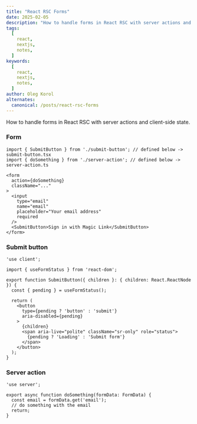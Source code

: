 ```yaml
---
title: "React RSC Forms"
date: 2025-02-05
description: "How to handle forms in React RSC with server actions and client-side state."
tags:
  [
    react,
    nextjs,
    notes,
  ]
keywords:
  [
    react,
    nextjs,
    notes,
  ]
author: Oleg Korol
alternates:
  canonical: /posts/react-rsc-forms
---
```


How to handle forms in React RSC with server actions and client-side state.

### Form

```tsx filename="form.tsx"
import { SubmitButton } from './submit-button'; // defined below -> submit-button.tsx
import { doSomething } from './server-action'; // defined below -> server-action.ts

<form
  action={doSomething}
  className="..."
>
  <input
    type="email"
    name="email"
    placeholder="Your email address"
    required
  />
  <SubmitButton>Sign in with Magic Link</SubmitButton>
</form>
```

### Submit button

```tsx filename="submit-button.tsx"
'use client';

import { useFormStatus } from 'react-dom';

export function SubmitButton({ children }: { children: React.ReactNode }) {
  const { pending } = useFormStatus();

  return (
    <button
      type={pending ? 'button' : 'submit'}
      aria-disabled={pending}
    >
      {children}
      <span aria-live="polite" className="sr-only" role="status">
        {pending ? 'Loading' : 'Submit form'}
      </span>
    </button>
  );
}
```

### Server action

```tsx filename="server-action.ts"
'use server';

export async function doSomething(formData: FormData) {
  const email = formData.get('email');
  // do something with the email
  return;
}
```

